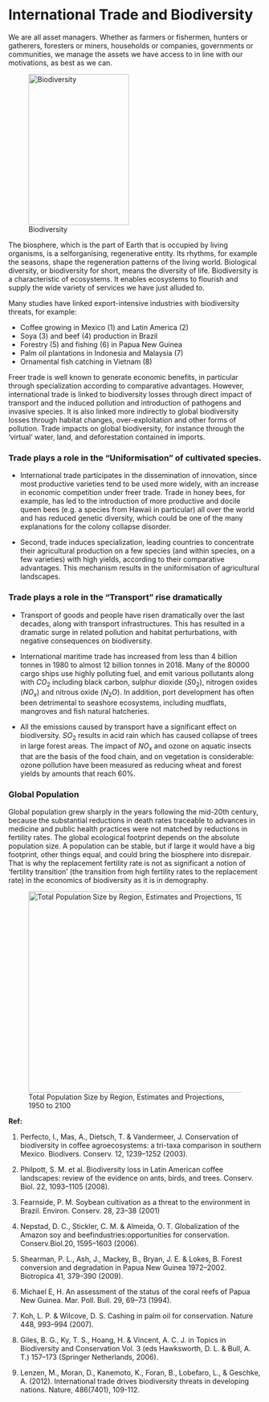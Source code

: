 # International Trade and Biodiversity

We are all asset managers. Whether as farmers or fishermen, hunters or gatherers, foresters or miners, households or companies, governments or communities, we manage the assets we have access to in line with our motivations, as best as we can. 

![Biodiversity](figures/L15/L15_1.jpeg){width="200" height="300"}

The biosphere, which is the part of Earth that is occupied by living organisms, is a selforganising, regenerative entity. Its rhythms, for example the seasons, shape the regeneration patterns of the living world. Biological diversity, or biodiversity for short, means the diversity of life. Biodiversity is a characteristic of ecosystems. It enables ecosystems to flourish and supply the wide variety of services we have just alluded to.

Many studies have linked export-intensive industries with biodiversity
threats, for example:

- Coffee growing in Mexico (1) and Latin America (2)
- Soya (3) and beef (4) production in Brazil
- Forestry (5) and fishing (6) in Papua New Guinea 
- Palm oil plantations in Indonesia and Malaysia (7)
- Ornamental fish catching in Vietnam (8)

Freer trade is well known to generate economic benefits, in particular through specialization according to comparative advantages. However, international trade is linked to biodiversity losses through direct impact of transport and the induced pollution and introduction of pathogens and invasive species. It is also linked more indirectly to global biodiversity losses through habitat changes, over-exploitation and other forms of pollution. Trade impacts on global biodiversity, for instance through the ‘virtual’ water, land, and deforestation contained in imports.

### Trade plays a role in the "Uniformisation" of cultivated species. 

- International trade participates in the dissemination of innovation, since most productive varieties tend to be used more widely, with an increase in economic
competition under freer trade. Trade in honey bees, for example, has led to the introduction of more productive and docile queen bees (e.g. a species from Hawaii in particular) all over the world and has reduced genetic diversity, which could be one of the many explanations for the colony collapse disorder.

- Second, trade induces specialization, leading countries to concentrate their agricultural production on a few species (and within species, on a few varieties) with high yields, according to their comparative advantages. This mechanism results in the uniformisation of agricultural landscapes. 

### Trade plays a role in the "Transport" rise dramatically

- Transport of goods and people have risen dramatically over the last decades, along with transport infrastructures. This has resulted in a dramatic surge in related pollution and habitat perturbations, with negative consequences on biodiversity.

- International maritime trade has increased from less than 4 billion tonnes in 1980 to almost 12 billion tonnes in 2018. Many of the 80000 cargo ships use highly polluting fuel, and emit various pollutants along with $CO_2$ including black carbon, sulphur dioxide ($S0_2$), nitrogen oxides ($NO_x$) and nitrous oxide ($N_2O$). In
addition, port development has often been detrimental to seashore ecosystems, including mudflats, mangroves and fish natural hatcheries.

- All the emissions caused by transport have a significant effect on biodiversity.  $SO_2$ results in acid rain which has caused collapse of trees in large forest areas. The impact of $NO_x$ and ozone on aquatic insects that are the basis of the food chain, and on vegetation is considerable: ozone pollution have been measured as reducing wheat and forest yields by amounts that reach 60%.

###  Global Population

Global population grew sharply in the years following the mid-20th century, because the substantial reductions in death rates traceable to advances in medicine and public health practices were not matched by reductions in fertility rates. The global ecological footprint depends on the absolute population size. A population can be stable, but if large it would have a big footprint, other things equal,
and could bring the biosphere into disrepair. That is why the replacement fertility rate is not as significant a notion of ‘fertility transition’ (the transition from high fertility rates to the replacement rate) in the economics of biodiversity as it is in demography.

![Total Population Size by Region, Estimates and Projections, 1950 to 2100](figures/L15/L15_2.png){width="500" height="400"}

**Ref:** 

1. Perfecto, I., Mas, A., Dietsch, T. & Vandermeer, J. Conservation of biodiversity in coffee agroecosystems: a tri-taxa comparison in southern Mexico. Biodivers.
Conserv. 12, 1239–1252 (2003).

2. Philpott, S. M. et al. Biodiversity loss in Latin American coffee landscapes: review of the evidence on ants, birds, and trees. Conserv. Biol. 22, 1093–1105 (2008).

3. Fearnside, P. M. Soybean cultivation as a threat to the environment in Brazil.
Environ. Conserv. 28, 23–38 (2001)

4. Nepstad, D. C., Stickler, C. M. & Almeida, O. T. Globalization of the Amazon soy and beefindustries:opportunities for conservation. Conserv.Biol.20, 1595–1603 (2006).

5. Shearman, P. L., Ash, J., Mackey, B., Bryan, J. E. & Lokes, B. Forest conversion and degradation in Papua New Guinea 1972–2002. Biotropica 41, 379–390 (2009).

6. Michael E, H. An assessment of the status of the coral reefs of Papua New Guinea. Mar. Poll. Bull. 29, 69–73 (1994).

7. Koh, L. P. & Wilcove, D. S. Cashing in palm oil for conservation. Nature 448,
993–994 (2007).

8. Giles, B. G., Ky, T. S., Hoang, H. & Vincent, A. C. J. in Topics in Biodiversity and Conservation Vol. 3 (eds Hawksworth, D. L. & Bull, A. T.) 157–173 (Springer
Netherlands, 2006).

9. Lenzen, M., Moran, D., Kanemoto, K., Foran, B., Lobefaro, L., & Geschke, A. (2012). International trade drives biodiversity threats in developing nations. Nature, 486(7401), 109-112.

